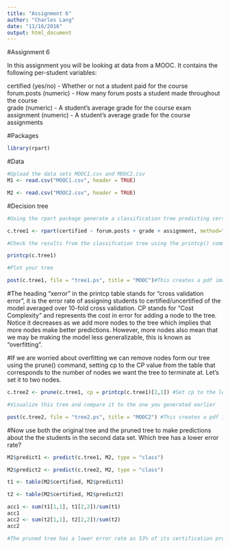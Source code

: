 ```yaml
---
title: "Assignment 6"
author: "Charles Lang"
date: "11/16/2016"
output: html_document
---
```

#Assignment 6

In this assignment you will be looking at data from a MOOC. It contains the following per-student variables:

certified (yes/no) - Whether or not a student paid for the course  
forum.posts (numeric) - How many forum posts a student made throughout the course  
grade (numeric) - A student's average grade for the course exam  
assignment (numeric) - A student's average grade for the course assignments  

#Packages
```r
library(rpart)
```

#Data
```r
#Upload the data sets MOOC1.csv and MOOC2.csv
M1 <- read.csv("MOOC1.csv", header = TRUE)

M2 <- read.csv("MOOC2.csv", header = TRUE)

```

#Decision tree
```r
#Using the rpart package generate a classification tree predicting certified from the other variables in the M1 data frame. Which variables should you use?

c.tree1 <- rpart(certified ~ forum.posts + grade + assignment, method="class", data=M1, control = rpart.control(minsplit = 10))

#Check the results from the classifcation tree using the printcp() command

printcp(c.tree1)

#Plot your tree

post(c.tree1, file = "tree1.ps", title = "MOOC")#This creates a pdf image of the tree

```

#The heading "xerror" in the printcp table stands for "cross validation error", it is the error rate of assigning students to certified/uncertified of the model averaged over 10-fold cross validation. CP stands for "Cost Complexity" and represents the cost in error for adding a node to the tree. Notice it decreases as we add more nodes to the tree which implies that more nodes make better predictions. However, more nodes also mean that we may be making the model less generalizable, this is known as "overfitting".


#If we are worried about overfitting we can remove nodes form our tree using the prune() command, setting cp to the CP value from the table that corresponds to the number of nodes we want the tree to terminate at. Let's set it to two nodes.

```r
c.tree2 <- prune(c.tree1, cp = printcp(c.tree1)[2,1]) #Set cp to the level at which you want the tree to end

#Visualize this tree and compare it to the one you generated earlier

post(c.tree2, file = "tree2.ps", title = "MOOC2") #This creates a pdf image of the tree
```

#Now use both the original tree and the pruned tree to make predictions about the the students in the second data set. Which tree has a lower error rate?

```r
M2$predict1 <- predict(c.tree1, M2, type = "class")

M2$predict2 <- predict(c.tree2, M2, type = "class")

t1 <- table(M2$certified, M2$predict1)

t2 <- table(M2$certified, M2$predict2)

acc1 <- sum(t1[1,1], t1[2,2])/sum(t1)
acc1
acc2 <- sum(t2[1,1], t2[2,2])/sum(t2)
acc2

#The pruned tree has a lower error rate as 53% of its certification predictions are accurate compared to the original tree(21%).
```
